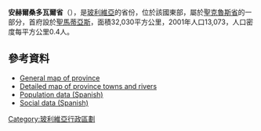 '''安赫爾桑多瓦爾省'''（{{lang-es|Provincia Ángel Sandóval}}），是[[玻利維亞|玻利維亞]]的省份，位於該國東部，屬於[[聖克魯斯省_(玻利維亞)|聖克魯斯省]]的一部分，首府設於[[聖馬蒂亞斯_(聖克魯斯省)|聖馬蒂亞斯]]，面積32,030平方公里，2001年人口13,073，人口密度每平方公里0.4人。

==參考資料==
*[https://web.archive.org/web/20090106013440/http://www.aguabolivia.org/situacionaguaX/Riego/mapas/santacruz/t_angels.htm General map of province]
*[https://web.archive.org/web/20120427223839/http://aguabolivia.org/situacionaguaX/Riego/mapas/santacruz/angels.htm Detailed map of province towns and rivers]
*[https://web.archive.org/web/20081010173558/http://www.ine.gov.bo/default.aspx Population data (Spanish)]
*[https://web.archive.org/web/20081009065850/http://www.ine.gov.bo/html/dfid/index.htm Social data (Spanish)]

{{coord|17|10|S|58|50|W|type:adm2nd_region:BO|display=title}}

{{Bolivia-geo-stub}}
{{玻利維亞省份}}

[[Category:玻利維亞行政區劃|Category:玻利維亞行政區劃]]